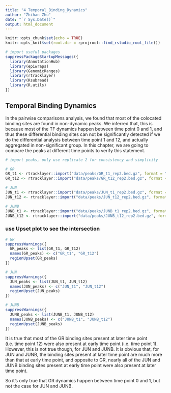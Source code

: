 ```yaml
---
title: "4_Temporal_Binding_Dynamics"
author: "Zhihan Zhu"
date: "`r Sys.Date()`"
output: html_document
---
```


```r
knitr::opts_chunk$set(echo = TRUE)
knitr::opts_knit$set(root.dir = rprojroot::find_rstudio_root_file())
```

```r
# import useful packages
suppressPackageStartupMessages({
  library(AnnotationHub)
  library(epiwraps)
  library(GenomicRanges)
  library(rtracklayer)
  library(Rsubread)
  library(R.utils)
})
```

## Temporal Binding Dynamics

In the pairwise comparisons analysis, we found that most of the colocated binding sites are found in non-dynamic peaks. We inferred that, this is because most of the TF dynamics happen between time point 0 and 1, and thus these differential binding sites can not be significantly detected if we do the differential analysis between time point 1 and 12, and actually aggregated in non-significant group. In this chapter, we are going to compare the peaks at different time points to verify this statement.

```r
# import peaks, only use replicate 2 for consistency and simplicity

# GR
GR_t1 <- rtracklayer::import("data/peaks/GR_t1_rep2.bed.gz", format = "narrowPeak")
GR_t12 <- rtracklayer::import("data/peaks/GR_t12_rep2.bed.gz", format = "narrowPeak")

# JUN
JUN_t1 <- rtracklayer::import("data/peaks/JUN_t1_rep2.bed.gz", format = "narrowPeak")
JUN_t12 <- rtracklayer::import("data/peaks/JUN_t12_rep2.bed.gz", format = "narrowPeak")

# JUNB
JUNB_t1 <- rtracklayer::import("data/peaks/JUNB_t1_rep2.bed.gz", format = "narrowPeak")
JUNB_t12 <- rtracklayer::import("data/peaks/JUNB_t12_rep2.bed.gz", format = "narrowPeak")
```

### use Upset plot to see the intersection

```r
# GR
suppressWarnings({
  GR_peaks <- list(GR_t1, GR_t12)
  names(GR_peaks) <- c("GR_t1", "GR_t12")
  regionUpset(GR_peaks)
})
```

```r
# JUN
suppressWarnings({
  JUN_peaks <- list(JUN_t1, JUN_t12)
  names(JUN_peaks) <- c("JUN_t1", "JUN_t12")
  regionUpset(JUN_peaks)
})
```

```r
# JUNB
suppressWarnings({
  JUNB_peaks <- list(JUNB_t1, JUNB_t12)
  names(JUNB_peaks) <- c("JUNB_t1", "JUNB_t12")
  regionUpset(JUNB_peaks)
})
```

It is true that most of the GR binding sites present at later time point (i.e. time point 12) were also present at early time point (i.e. time point 1). However, this is not true though, for JUN and JUNB. It is obvious that, for JUN and JUNB, the binding sites present at later time point are much more than that at early time point, and opposite to GR, nearly all of the JUN and JUNB binding sites present at early time point were also present at later time point.

So it's only true that GR dynamics happen between time point 0 and 1, but not the case for JUN and JUNB.
